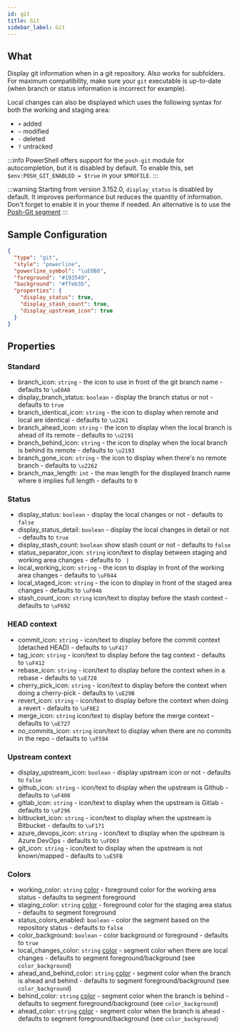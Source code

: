 ```yaml
---
id: git
title: Git
sidebar_label: Git
---
```


## What

Display git information when in a git repository. Also works for subfolders. For maximum compatibility,
make sure your `git` executable is up-to-date (when branch or status information is incorrect for example).

Local changes can also be displayed which uses the following syntax for both the working and staging area:

- `+` added
- `~` modified
- `-` deleted
- `?` untracked

:::info
PowerShell offers support for the `posh-git` module for autocompletion, but it is disabled by default.
To enable this, set `$env:POSH_GIT_ENABLED = $true` in your `$PROFILE`.
:::

:::warning
Starting from version 3.152.0, `display_status` is disabled by default.
It improves performance but reduces the quantity of information. Don't forget to enable it in your theme if needed.
An alternative is to use the [Posh-Git segment][poshgit]
:::

## Sample Configuration

```json
{
  "type": "git",
  "style": "powerline",
  "powerline_symbol": "\uE0B0",
  "foreground": "#193549",
  "background": "#ffeb3b",
  "properties": {
    "display_status": true,
    "display_stash_count": true,
    "display_upstream_icon": true
  }
}
```

## Properties

### Standard

- branch_icon: `string` - the icon to use in front of the git branch name - defaults to `\uE0A0 `
- display_branch_status: `boolean` - display the branch status or not - defaults to `true`
- branch_identical_icon: `string` - the icon to display when remote and local are identical - defaults to `\u2261`
- branch_ahead_icon: `string` - the icon to display when the local branch is ahead of its remote - defaults to `\u2191`
- branch_behind_icon: `string` - the icon to display when the local branch is behind its remote - defaults to `\u2193`
- branch_gone_icon: `string` - the icon to display when there's no remote branch - defaults to `\u2262`
- branch_max_length: `int` - the max length for the displayed branch name where `0` implies full length - defaults to `0`

### Status

- display_status: `boolean` - display the local changes or not - defaults to `false`
- display_status_detail: `boolean` - display the local changes in detail or not - defaults to `true`
- display_stash_count: `boolean` show stash count or not - defaults to `false`
- status_separator_icon: `string` icon/text to display between staging and working area changes - defaults to ` |`
- local_working_icon: `string` - the icon to display in front of the working area changes - defaults to `\uF044`
- local_staged_icon: `string` - the icon to display in front of the staged area changes - defaults to `\uF046`
- stash_count_icon: `string` icon/text to display before the stash context - defaults to `\uF692`

### HEAD context

- commit_icon: `string` - icon/text to display before the commit context (detached HEAD) - defaults to `\uF417`
- tag_icon: `string` - icon/text to display before the tag context - defaults to `\uF412`
- rebase_icon: `string` - icon/text to display before the context when in a rebase - defaults to `\uE728 `
- cherry_pick_icon: `string` - icon/text to display before the context when doing a cherry-pick - defaults to `\uE29B `
- revert_icon: `string` - icon/text to display before the context when doing a revert - defaults to `\uF0E2 `
- merge_icon: `string` icon/text to display before the merge context - defaults to `\uE727 `
- no_commits_icon: `string` icon/text to display when there are no commits in the repo - defaults to `\uF594 `

### Upstream context

- display_upstream_icon: `boolean` - display upstream icon or not - defaults to `false`
- github_icon: `string` - icon/text to display when the upstream is Github - defaults to `\uF408 `
- gitlab_icon: `string` - icon/text to display when the upstream is Gitlab - defaults to `\uF296 `
- bitbucket_icon: `string` - icon/text to display when the upstream is Bitbucket - defaults to `\uF171 `
- azure_devops_icon: `string` - icon/text to display when the upstream is Azure DevOps - defaults to `\uFD03 `
- git_icon: `string` - icon/text to display when the upstream is not known/mapped - defaults to `\uE5FB `

### Colors

- working_color: `string` [color][colors] - foreground color for the working area status - defaults to segment foreground
- staging_color: `string` [color][colors] - foreground color for the staging area status - defaults to segment foreground
- status_colors_enabled: `boolean` - color the segment based on the repository status - defaults to `false`
- color_background: `boolean` - color background or foreground - defaults to `true`
- local_changes_color: `string` [color][colors] - segment color when there are local changes - defaults to segment
foreground/background (see `color_background`)
- ahead_and_behind_color: `string` [color][colors] - segment color when the branch is ahead and behind -
defaults to segment foreground/background (see `color_background`)
- behind_color: `string` [color][colors] - segment color when the branch is behind - defaults to segment
foreground/background (see `color_background`)
- ahead_color: `string` [color][colors] - segment color when the branch is ahead - defaults to segment
foreground/background (see `color_background`)

[colors]: /docs/configure#colors
[poshgit]: /docs/poshgit
